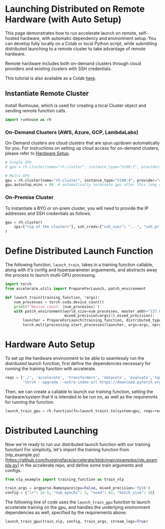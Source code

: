 <!--Copyright 2023 The HuggingFace Team. All rights reserved.

Licensed under the Apache License, Version 2.0 (the "License"); you may not use this file except in compliance with
the License. You may obtain a copy of the License at

http://www.apache.org/licenses/LICENSE-2.0

Unless required by applicable law or agreed to in writing, software distributed under the License is distributed on
an "AS IS" BASIS, WITHOUT WARRANTIES OR CONDITIONS OF ANY KIND, either express or implied. See the License for the
specific language governing permissions and limitations under the License.
-->

# Launching Distributed on Remote Hardware (with Auto Setup)

This page demonstrates how to run accelerate launch on remote, self-hosted hardware, with automatic dependency and
environment setup. You can develop fully locally on a Colab or local Python script, while submitting distributed
launching to a remote cluster to take advantage of remote hardware.

Remote hardware includes both on-demand clusters through cloud providers and existing clusters with SSH credentials.

This tutorial is also available as a Colab [here]().

## Instantiate Remote Cluster

Install Runhouse, which is used for creating a local Cluster object and sending remote function calls.

```python
import runhouse as rh
```

### On-Demand Clusters (AWS, Azure, GCP, LambdaLabs)

On-Demand clusters are cloud clusters that are spun up/down automatically for you.
For instructions on setting up cloud access for on-demand clusters, please refer to
[Hardware Setup](https://runhouse-docs.readthedocs-hosted.com/en/main/rh_primitives/cluster.html#hardware-setup).

```python
# Single GPU
# gpu = rh.cluster(name="rh-cluster", instance_type="V100:1", provider="cheapest").up_if_not()

# Multi GPU
gpu = rh.cluster(name="rh-cluster", instance_type="V100:4", provider="cheapest").up_if_not()
gpu.autostop_mins = 60  # automatically terminate gpu after this long of inactivity (-1 to disable)
```

### On-Premise Cluster

To instantiate a BYO or on-prem cluster, you will need to provide the IP addresses and SSH credentials as follows.

```python
gpu = rh.cluster(
    ips=["<ip of the cluster>"], ssh_creds={"ssh_user": "...", "ssh_private_key": "<path_to_key>"}, name="rh-a10x"
)
```

# Define Distributed Launch Function

The following function, `launch_train`, takes in a training function callable, along with it's config and hyperparameter
arguements, and abstracts away the process to launch mutli-GPU processing.

```python
import torch
from accelerate.utils import PrepareForLaunch, patch_environment

def launch_train(training_function, *args):
    num_processes = torch.cuda.device_count()
    print(f'Device count: {num_processes}')
    with patch_environment(world_size=num_processes, master_addr="127.0.01", master_port="29500",
                           mixed_precision=args[1].mixed_precision):
        launcher = PrepareForLaunch(training_function, distributed_type="MULTI_GPU")
        torch.multiprocessing.start_processes(launcher, args=args, nprocs=num_processes, start_method="spawn")

```

# Hardware Auto Setup

To set up the hardware environment to be able to seamlessly run the distributed launch function, first define the dependencies
necessary for running the training function with accelerate.

```python
reqs = ['./', 'accelerate', 'transformers', 'datasets', 'evaluate','tqdm', 'scipy', 'scikit-learn', 'tensorboard',
        'torch --upgrade --extra-index-url https://download.pytorch.org/whl/cu117']
```

Then, we can create a callable to launch our training function, setting the hardware/system that it is intended to be run on,
as well as the requiremnts for running the function.

```python
launch_train_gpu = rh.function(fn=launch_train).to(system=gpu, reqs=reqs)
```

# Distributed Launching

Now we're ready to run our distributed launch function with our training function! For simplicity, let's import the
training function from (nlp_example.py)[https://github.com/huggingface/accelerate/blob/main/examples/nlp_example.py]
in the accelerate repo, and define some train arguments and configs.

```python
from nlp_example import training_function as train_nlp

train_args = argparse.Namespace(cpu=False, mixed_precision='fp16')
config = {"lr": 2e-5, "num_epochs": 3, "seed": 42, "batch_size": 16}
```

The following line of code uses the `launch_train_gpu` function to launch accelerate training on the gpu, and handles
the underlying environment dependencies as well, specified by the requirements above.

```python
launch_train_gpu(train_nlp, config, train_args, stream_logs=True)
```
